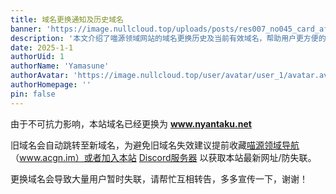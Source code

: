 ```yaml
---
title: 域名更换通知及历史域名
banner: 'https://image.nullcloud.top/uploads/posts/res007_no045_card_after_training.avif'
description: '本文介绍了喵源领域网站的域名更换历史及当前有效域名，帮助用户更方便的获取最新域名'
date: 2025-1-1
authorUid: 1
authorName: 'Yamasune'
authorAvatar: 'https://image.nullcloud.top/user/avatar/user_1/avatar.avif'
authorHomepage: ''
pin: false
---
```




由于不可抗力影响，本站域名已经更换为 **www.nyantaku.net**

旧域名会自动跳转至新域名，为避免旧域名失效建议提前收藏[喵源领域导航](https://wwwacgn.im/)（www.acgn.im）或者加入本站 [Discord服务器](https://discord.gg/xUKfWtHMzD) 以获取本站最新网址/防失联。

更换域名会导致大量用户暂时失联，请帮忙互相转告，多多宣传一下，谢谢！
